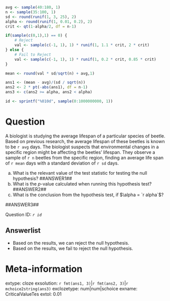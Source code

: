```r

avg <- sample(40:180, 1)
n <- sample(35:100, 1)
sd <- round(runif(1, 3, 25), 2)
alpha <- round(runif(1, 0.01, 0.2), 2)
crit <- qt(1-alpha/2, df = n-1)

if(sample(c(0,1),1) == 0) {
    # Reject
    val <- sample(c(-1, 1), 1) * runif(1, 1.1 * crit, 2 * crit)
} else {
    # Fail to Reject
    val <- sample(c(-1, 1), 1) * runif(1, 0.2 * crit, 0.85 * crit)
}

mean <- round(val * sd/sqrt(n) + avg,1)

ans1 <- (mean - avg)/(sd / sqrt(n))
ans2 <- 2 * pt(-abs(ans1), df = n-1)
ans3 <- c(ans2 >= alpha, ans2 < alpha)

id <- sprintf("%010d", sample(0:1000000000, 1))

```

Question
========
A biologist is studying the average lifespan of a particular species of beetle. Based on previous research, the average lifespan of these beetles is known to be `r avg` days. The biologist suspects that environmental changes in a specific region might be affecting the beetles' lifespan. They observe a sample of `r n` beetles from the specific region, finding an average life span of `r mean` days with a standard deviation of `r sd` days. 

a. What is the relevant value of the test statistic for testing the null hypothesis? ##ANSWER1##
a. What is the $p$-value calculated when running this hypothesis test? ##ANSWER2##
c. What is the conclusion from the hypothesis test, if $\alpha = `r alpha`$? 

##ANSWER3##

Question ID: *`r id`*

Answerlist
------------
* Based on the results, we can reject the null hypothesis.
* Based on the results, we fail to reject the null hypothesis. 


Meta-information
================
extype: cloze
exsolution: `r fmt(ans1, 3)`|`r fmt(ans2, 3)`|`r mchoice2string(ans3)`
exclozetype: num|num|schoice
exname: CriticalValueTes
extol: 0.01